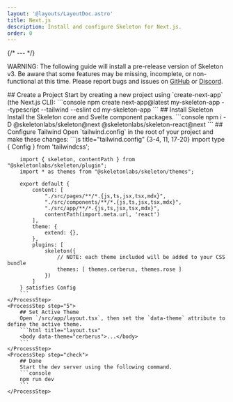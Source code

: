 ```yaml
---
layout: '@layouts/LayoutDoc.astro'
title: Next.js
description: Install and configure Skeleton for Next.js.
order: 0
---
```




{/* --- */}

<div class="card preset-outlined-error-500 preset-tonal-error p-8 space-y-8">
	<p>WARNING: The following guide will install a pre-release version of Skeleton v3. Be aware that some features may be missing, incomplete, or non-functional at this time. Please report bugs and issues on <a class='underline' href='https://github.com/skeletonlabs/skeleton/issues/new/choose' target='_blank' rel='external'>GitHub</a> or <a class='underline' href='https://discord.gg/EXqV7W8MtY' target='_blank' rel='external'>Discord</a>.</p>
</div>

<Process>
    <ProcessStep step="1">
        ## Create a Project
        Start by creating a new project using `create-next-app` (the Next.js CLI):
        ```console
        npm create next-app@latest my-skeleton-app --typescript --tailwind --eslint
        cd my-skeleton-app
        ```
    </ProcessStep>
    <ProcessStep step="2">
        ## Install Skeleton
        Install the Skeleton core and Svelte component packages.
        ```console
        npm i -D @skeletonlabs/skeleton@next @skeletonlabs/skeleton-react@next
        ```
    </ProcessStep>
    <ProcessStep step="4">
        ## Configure Tailwind
        Open `tailwind.config` in the root of your project and make these changes:
        ```js title="tailwind.config" {3-4, 11, 17-20}
        import type { Config } from 'tailwindcss';

        import { skeleton, contentPath } from "@skeletonlabs/skeleton/plugin";
        import * as themes from "@skeletonlabs/skeleton/themes";

        export default {
            content: [
                "./src/pages/**/*.{js,ts,jsx,tsx,mdx}",
                "./src/components/**/*.{js,ts,jsx,tsx,mdx}",
                "./src/app/**/*.{js,ts,jsx,tsx,mdx}",
                contentPath(import.meta.url, 'react')
            ],
            theme: {
                extend: {},
            },
            plugins: [
                skeleton({
                    // NOTE: each theme included will be added to your CSS bundle
                    themes: [ themes.cerberus, themes.rose ]
                })
            ]
        } satisfies Config
        ```
    </ProcessStep>
    <ProcessStep step="5">
        ## Set Active Theme
        Open `/src/app/layout.tsx`, then set the `data-theme` attribute to define the active theme.
        ```html title="layout.tsx"
        <body data-theme="cerberus">...</body>
        ```
    </ProcessStep>
    <ProcessStep step="check">
        ## Done
        Start the dev server using the following command.
		```console
		npm run dev
        ```
    </ProcessStep>

</Process>
